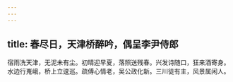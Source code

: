 ```yaml
---
---
---
```

title: 春尽日，天津桥醉吟，偶呈李尹侍郎
---



宿雨洗天津，无泥未有尘。初晴迎早夏，落照送残春。兴发诗随口，狂来酒寄身。水边行嵬峨，桥上立逡巡。疏傅心情老，吴公政化新。三川徒有主，风景属闲人。